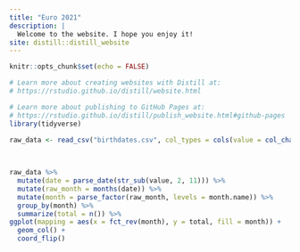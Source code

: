 ```yaml
---
title: "Euro 2021"
description: |
  Welcome to the website. I hope you enjoy it!
site: distill::distill_website
---
```


```r
knitr::opts_chunk$set(echo = FALSE)

# Learn more about creating websites with Distill at:
# https://rstudio.github.io/distill/website.html

# Learn more about publishing to GitHub Pages at:
# https://rstudio.github.io/distill/publish_website.html#github-pages
library(tidyverse)
```

```r
raw_data <- read_csv("birthdates.csv", col_types = cols(value = col_character()))
  
  
```
```r
raw_data %>% 
  mutate(date = parse_date(str_sub(value, 2, 11))) %>% 
  mutate(raw_month = months(date)) %>% 
  mutate(month = parse_factor(raw_month, levels = month.name)) %>% 
  group_by(month) %>% 
  summarize(total = n()) %>%
ggplot(mapping = aes(x = fct_rev(month), y = total, fill = month)) +
  geom_col() +
  coord_flip()
  

```


